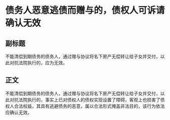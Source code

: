 # 债务人恶意逃债而赠与的，债权人可诉请确认无效
## 副标题
不能清偿到期债务的债务人，通过赠与协议将名下房产无偿转让给子女并交付，以此对抗法院执行的，应为无效。
## 正文
不能清偿到期债务的债务人，通过赠与协议将名下房产无偿转让给子女并交付，以此对抗法院执行的，事实上已对债权人的债权实现设置了障碍，客观上也损害了债权人合法权益，其具有逃避债务的恶意，属以合法形式掩盖非法目的，该行为依法应确认无效。